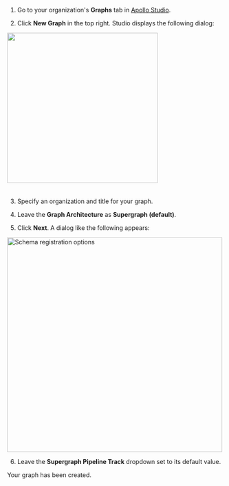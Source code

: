 1. Go to your organization's **Graphs** tab in [Apollo Studio](https://studio.apollographql.com/).

2. Click **New Graph** in the top right. Studio displays the following dialog:

<img
  className="screenshot"
  src="../graphos/img/graph-creation.jpg"
  width="350"
  style="margin-bottom: 20px;"
/>

3. Specify an organization and title for your graph.

4. Leave the **Graph Architecture** as **Supergraph (default)**.

5. Click **Next**. A dialog like the following appears:

<img
  src="../graphos/img/register-schema-dialog.jpg"
  alt="Schema registration options"
  width="500"
/>

6. Leave the **Supergraph Pipeline Track** dropdown set to its default value.

Your graph has been created.

